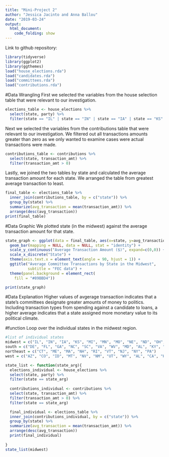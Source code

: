 ```yaml
---
title: "Mini-Project 2"
author: "Jessica Jacinto and Anna Ballou"
date: "2019-03-24"
output: 
  html_document:
    code_folding: show
---
```

Link to github repository: 

```r
library(tidyverse)
library(ggplot2)
library(ggthemes)
load("house_elections.rda")
load("candidates.rda")
load("committees.rda")
load("contributions.rda")
```
#Data Wrangling
First we selected the variables from the house selection table that were relevant to our investigation. 
```r
elections_table <- house_elections %>%
  select(state, party) %>%
  filter(state == "IL" | state == "IN" | state == "IA" | state == "KS" | state == "MI" | state == "MN" | state == "MO" | state == "NE" | state == "ND" | state == "OH" | state == "SD" | state == "WI")
```
Next we selected the variables from the contributions table that were relevant to our investigation. We filtered out all transactions amounts greater than zero as we only wanted to examine cases were actual transactions were made. 
```r
contributions_table <- contributions %>%
  select(state, transaction_amt) %>%
  filter(transaction_amt > 0)
```  
Lastly, we joined the two tables by state and calculated the average transaction amount for each state. We arranged the table from greatest average transaction to least. 
```r
final_table <- elections_table %>%
  inner_join(contributions_table, by = c("state")) %>%
  group_by(state) %>%
  summarize(avg_transaction = mean(transaction_amt)) %>%
  arrange(desc(avg_transaction))
print(final_table)
```

#Data Graphic
We plotted state (in the midwest) against the average transaction amount for that state. 
```r
state_graph <- ggplot(data = final_table, aes(x=state, y=avg_transaction)) +
  geom_bar(mapping = NULL, data = NULL, stat = "identity") +
  scale_y_continuous("Average Transaction Amount ($)", expand=c(0,0)) +
  scale_x_discrete("State") +
  theme(axis.text.x = element_text(angle = 90, hjust = 1)) +
  ggtitle("Average Committee Transactions by State in the Midwest", 
          subtitle = "FEC data") +
  theme(panel.background = element_rect(
    fill = "#89BBD4"))

print(state_graph)
```

#Data Explanation
Higher values of avgerage transaction indicates that a state's committees designate greater amounts of money to politics. Including transaction types from spending against a candidate to loans, a higher average indicates that a state assigned more monetary value to its political climate.

#function
Loop over the individual states in the midwest region. 
```r
#list of individual states 
midwest = c("IL", "IN", "IA", "KS", "MI", "MN", "MO", "NE", "ND", "OH", "SD", "WI")
south = c("DE", "FL", "GA", "NC", "SC", "VA", "WV", "MD", "AL", "KY", "MI", "TN", "AK", "LA", "OK", "TX")
northeast = c("CT", "ME", "MA", "NH", "RI", "VT", "NJ", "NY", "PA")
west = c("AZ", "CO", "ID", "MT", "NV", "NM", "UT", "WY", "AL", "CA", "HI", "OR", "WA")
```
```r

state_list <- function(state_arg){
  elections_individual <- house_elections %>%
  select(state, party) %>%
  filter(state == state_arg)
  
  contributions_individual <- contributions %>%
  select(state, transaction_amt) %>%
  filter(transaction_amt > 0) %>%
  filter(state == state_arg)

  final_individual <- elections_table %>%
  inner_join(contributions_individual, by = c("state")) %>%
  group_by(state) %>%
  summarize(avg_transaction = mean(transaction_amt)) %>%
  arrange(desc(avg_transaction))
  print(final_individual)
  
}
state_list(midwest)

``` 






